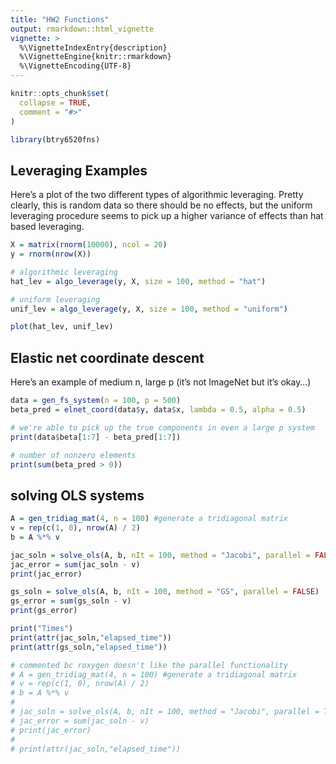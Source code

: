 ```yaml
---
title: "HW2 Functions"
output: rmarkdown::html_vignette
vignette: >
  %\VignetteIndexEntry{description}
  %\VignetteEngine{knitr::rmarkdown}
  %\VignetteEncoding{UTF-8}
---
```


```r
knitr::opts_chunk$set(
  collapse = TRUE,
  comment = "#>"
)
```

```r
library(btry6520fns)
```

## Leveraging Examples

Here's a plot of the two different types of algorithmic leveraging. Pretty clearly, this is random data so there should be no effects, but the uniform leveraging procedure seems to pick up a higher variance of effects than hat based leveraging.

```r
X = matrix(rnorm(10000), ncol = 20)
y = rnorm(nrow(X))

# algorithmic leveraging
hat_lev = algo_leverage(y, X, size = 100, method = "hat")

# uniform leveraging
unif_lev = algo_leverage(y, X, size = 100, method = "uniform")

plot(hat_lev, unif_lev)
```

## Elastic net coordinate descent

Here's an example of medium n, large p (it's not ImageNet but it's okay...)

```r
data = gen_fs_system(n = 100, p = 500)
beta_pred = elnet_coord(data$y, data$x, lambda = 0.5, alpha = 0.5)

# we're able to pick up the true components in even a large p system
print(data$beta[1:7] - beta_pred[1:7])

# number of nonzero elements
print(sum(beta_pred > 0))
```

## solving OLS systems

```r
A = gen_tridiag_mat(4, n = 100) #generate a tridiagonal matrix
v = rep(c(1, 0), nrow(A) / 2)
b = A %*% v

jac_soln = solve_ols(A, b, nIt = 100, method = "Jacobi", parallel = FALSE)
jac_error = sum(jac_soln - v)
print(jac_error)

gs_soln = solve_ols(A, b, nIt = 100, method = "GS", parallel = FALSE)
gs_error = sum(gs_soln - v)
print(gs_error)

print("Times")
print(attr(jac_soln,"elapsed_time"))
print(attr(gs_soln,"elapsed_time"))
```

```r
# commented bc roxygen doesn't like the parallel functionality
# A = gen_tridiag_mat(4, n = 100) #generate a tridiagonal matrix
# v = rep(c(1, 0), nrow(A) / 2)
# b = A %*% v
# 
# jac_soln = solve_ols(A, b, nIt = 100, method = "Jacobi", parallel = TRUE)
# jac_error = sum(jac_soln - v)
# print(jac_error)
# 
# print(attr(jac_soln,"elapsed_time"))
```
